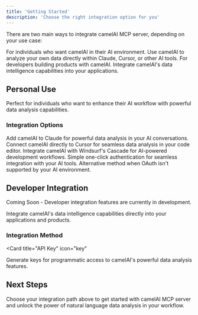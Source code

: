 ```yaml
---
title: 'Getting Started'
description: 'Choose the right integration option for you'
---
```


There are two main ways to integrate camelAI MCP server, depending on your use case:

<CardGroup cols={2}>
  <Card
    title="Personal Use"
    icon="user"
    href="#personal-use"
  >
    For individuals who want camelAI in their AI environment. Use camelAI to analyze your own data directly within Claude, Cursor, or other AI tools.
  </Card>
  <Card
    title="Developer Integration"
    icon="code"
    href="#developer-integration"
  >
    For developers building products with camelAI. Integrate camelAI's data intelligence capabilities into your applications.
  </Card>
</CardGroup>

## Personal Use

Perfect for individuals who want to enhance their AI workflow with powerful data analysis capabilities.

### Integration Options

<CardGroup cols={2}>
  <Card
    title="Claude Integration"
    icon="claude"
    href="/mcp/claude-integration"
  >
    Add camelAI to Claude for powerful data analysis in your AI conversations.
  </Card>
  <Card
    title="Cursor Integration"
    icon="cursor"
    href="/mcp/cursor-integration"
  >
    Connect camelAI directly to Cursor for seamless data analysis in your code editor.
  </Card>
  <Card
    title="Windsurf Integration"
    icon="wind"
    href="/mcp/windsurf-integration"
  >
    Integrate camelAI with Windsurf's Cascade for AI-powered development workflows.
  </Card>
  <Card
    title="OAuth (Recommended)"
    icon="shield-check"
  >
    Simple one-click authentication for seamless integration with your AI tools.
  </Card>
  <Card
    title="MCP Adapter"
    icon="plug"
  >
    Alternative method when OAuth isn't supported by your AI environment.
  </Card>
</CardGroup>

## Developer Integration

<Note>
  Coming Soon - Developer integration features are currently in development.
</Note>

Integrate camelAI's data intelligence capabilities directly into your applications and products.

### Integration Method

<Card
  title="API Key"
  icon="key"
>
  Generate keys for programmatic access to camelAI's powerful data analysis features.
</Card>

## Next Steps

Choose your integration path above to get started with camelAI MCP server and unlock the power of natural language data analysis in your workflow.

